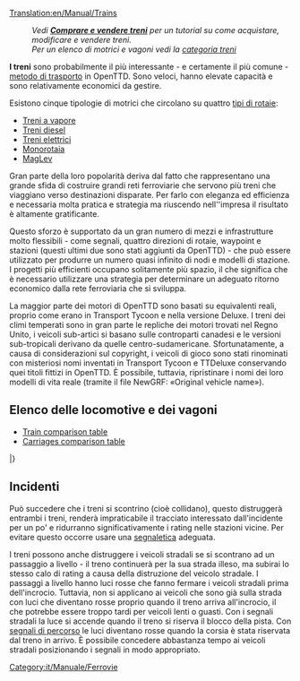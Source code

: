 [[Translation:en/Manual/Trains]]
{{it/Manuale/Menu}}

: '' Vedi '''[[it/Manuale/Compravendita treni|Comprare e vendere treni]]''' per un tutorial su come acquistare, modificare e vendere treni.''
: ''Per un elenco di motrici e vagoni vedi la [[:Category:it/Manuale/Treni|categoria treni]]''

'''I treni''' sono probabilmente il più interessante - e certamente il più comune - [[it/Manuale/Veicoli|metodo di trasporto]] in OpenTTD. Sono veloci, hanno elevate capacità e sono relativamente economici da gestire.

Esistono cinque tipologie di motrici che circolano su quattro [[it/Manuale/Set base/Tipi di ferrovia|tipi di rotaie]]:
* [[it/Manuale/Set base/Ferrovie|Treni a vapore]]
* [[it/Manuale/Set base/Ferrovie|Treni diesel]]
* [[it/Manuale/Set base/Ferrovie elettrificate|Treni elettrici]]
* [[it/Manuale/Set base/Monorotaia|Monorotaia]]
* [[it/Manuale/Set base/MagLev|MagLev]]

Gran parte della loro popolarità deriva dal fatto che rappresentano una grande sfida di costruire grandi reti ferroviarie che servono più treni che viaggiano verso destinazioni disparate. Per farlo con eleganza ed efficienza e necessaria molta pratica e strategia ma riuscendo nell''impresa il risultato è altamente gratificante.

Questo sforzo è supportato da un gran numero di mezzi e infrastrutture molto flessibili - come segnali, quattro direzioni di rotaie, waypoint e stazioni (questi ultimi due sono stati aggiunti da OpenTTD) - che può essere utilizzato per produrre un numero quasi infinito di nodi e modelli di stazione. I progetti più efficienti occupano solitamente più spazio, il che significa che è necessario utilizzare una strategia per determinare un adeguato ritorno economico dalla rete ferroviaria che si sviluppa.

La maggior parte dei motori di OpenTTD sono basati su equivalenti reali, proprio come erano in Transport Tycoon e nella versione Deluxe. I treni dei climi temperati sono in gran parte le repliche dei motori trovati nel Regno Unito, i veicoli sub-artici si basano sulle controparti canadesi e le versioni sub-tropicali derivano da quelle centro-sudamericane. Sfortunatamente, a causa di considerazioni sul copyright, i veicoli di gioco sono stati rinominati con misteriosi nomi inventati in Transport Tycoon e TTDeluxe conservando quei titoli fittizi in OpenTTD. È possibile, tuttavia, ripristinare i nomi dei loro modelli di vita reale (tramite il file NewGRF: «Original vehicle name»).

<!--
:''See '''[[Buying trains]]''' for a tutorial on how to buy, modify, and sell trains.''
:''For a list of engines and carriages see the [[:Category:Trains|trains category]]''

'''Trains''' are probably the most interesting — and certainly the most common — [[vehicles|method of transport]] in OpenTTD. They are fast, have high capacities, and are relatively cheap to run. 

There are five types of trains running on four [[Types of railway|types of railways]]:
* [[Railways|Steam trains]]
* [[Railways|Diesel trains]]
* [[Electrified railways|Electric trains]]
* [[Monorail]]
* [[MagLev]]

Much of their popularity stems from the challenge of building large rail networks that service multiple trains travelling to disparate destinations. Doing so gracefully and efficiently takes practice and strategy, but is highly satisfying when accomplished.

This effort is aided by the large number of infrastructure tools — such as signals, four track directions, waypoints, and station flexibility (the latter two of which were features added by OpenTTD) — that can be used to produce a near infinite number of junctions and station layouts. More efficient designs usually take up more space, which means that strategy must be used to determine an appropriate trade of capacity to footprint.

Most of the engines in OpenTTD are based on real-life equivalents, just like they were in Transport Tycoon and the Deluxe version. Temperate climate trains are largely replicas of engines found in the United Kingdom, Sub-Arctic vehicles are based on Canadian counterparts, and Sub-Tropical versions derive from Central and South American carriages.  Unfortunately, due to copyright considerations, the game vehicles were renamed with mysterious made-up names in Transport Tycoon and TTDeluxe, and retain those fictional titles in OpenTTD.  It is possible, however, to revert the names to those of their real-life models (via NewGRF file: «Original vehicle name»).
-->
==Elenco delle locomotive e dei vagoni ==

* [[en/Manual/Base Set/Trains/Train Comparison|Train comparison table]]
* [[en/Manual/Base Set/Trains/Carriages Comparison|Carriages comparison table]]

{{it/Manuale/TabellaVeicoli/Intestazioni}}
{{en/Manual/VehicleTable/Header|Vapore}}
{{en/Manual/VehicleTable/Row|
*[[File:en/Manual/Base Set/Trains/Kirbypaultank.png|Kirby Paul Tank Engine]] [[it/Manuale/Set base/Treni/Kirby Paul Tank|Kirby Paul Tank]]
*[[File:en/Manual/Base Set/Trains/Chaneyjubilee.png|Chaney "Jubilee" Engine]] [[it/Manuale/Set base/Treni/Chaney 'Jubilee'|Chaney "Jubilee"]]
*[[File:en/Manual/Base Set/Trains/Ginzua4.png|Ginzu "A4" Engine]] [[it/Manuale/Set base/Treni/Ginzu 'A4'|Ginzu "A4"]]
*[[File:en/Manual/Base Set/Trains/Sh8p.png|SH "8P" Engine]] [[it/Manuale/Set base/Treni/SH '8P'|SH "8P"]]
|
*[[File:en/Manual/Base Set/Trains/Wills280.png|Wills 2-8-0 Engine]] [[it/Manuale/Set base/Treni/Wills 2-8-0|Wills 2-8-0]]
|
*[[File:en/Manual/Base Set/Trains/Wills280.png|Wills 2-8-0 Engine]] [[it/Manuale/Set base/Treni/Wills 2-8-0|Wills 2-8-0]]
|
*[[File:en/Manual/Base Set/Trains/Powernautchoochoo.png|Ploddyphut Choo-Choo Engine]] [[it/Manuale/Set base/Treni/Ploddyphut Choo-Choo|Ploddyphut Choo-Choo]]
*[[File:en/Manual/Base Set/Trains/Ploddyphutchoochoo.png|Powernaut Choo-Choo Engine]] [[it/Manuale/Set base/Treni/Powernaut Choo-Choo|Powernaut Choo-Choo]]
*[[File:en/Manual/Base Set/Trains/Mightymoverchoochoo.png|Might Mover Choo-Choo Engine]] [[it/Manuale/Set base/Treni/Mightymover Choo-Choo|Mightymover Choo-Choo]]
}}
{{en/Manual/VehicleTable/Header|Diesel}}
{{en/Manual/VehicleTable/Row|
*[[File:en/Manual/Base Set/Trains/Manleymoreldmu.png|Manley-Morel DMU Engine]] [[it/Manuale/Set base/Treni/Manley-Morel DMU|Manley-Morel DMU]]
*[[File:en/Manual/Base Set/Trains/Shhendry25.png|SH/Hendry "25" Engine]] [[it/Manuale/Set base/Treni/Hendry '25'|SH/Hendry "25"]]
*[[File:en/Manual/Base Set/Trains/Floss47.png|Floss "47" Engine]] [[it/Manuale/Set base/Treni/Floss '47'|Floss "47"]]
*[[File:en/Manual/Base Set/Trains/Uu37.png|UU "37" Engine]] [[it/Manuale/Set base/Treni/UU '37'|UU "37"]]
*[[File:en/Manual/Base Set/Trains/Sh125.png|SH "125" Engine]] [[it/Manuale/Set base/Treni/SH '125'|SH "125"]]
*[[File:en/Manual/Base Set/Trains/Dash.png|"Dash" Engine]] [[it/Manuale/Set base/Treni/Dash|"Dash"]]
|
*[[File:en/Manual/Base Set/Trains/Mjs250.png|MJS 250 Engine]] [[it/Manuale/Set base/Treni/MJS250|MJS250]]
*[[File:en/Manual/Base Set/Trains/Kelling3100.png|Kelling 3100 Engine]] [[it/Manuale/Set base/Treni/Kelling 3100|Kelling 3100]]
*[[File:en/Manual/Base Set/Trains/Cs4000.png|CS4000 Engine]] [[it/Manuale/Set base/Treni/CS4000|CS4000]]
*[[File:en/Manual/Base Set/Trains/Cs2400.png|CS2400 Engine]] [[it/Manuale/Set base/Treni/CS2400|CS2400]]
*[[File:en/Manual/Base Set/Trains/Mjs1000.png|MJS 1000 Engine]] [[it/Manuale/Set base/Treni/MJS 1000|MJS 1000]]
*[[File:en/Manual/Base Set/Trains/Centennial.png|Centennial Engine]] [[it/Manuale/Set base/Treni/Centennial|Centennial]]
*[[File:en/Manual/Base Set/Trains/Turnerturbo.png|Turner Turbo]] [[it/Manuale/Set base/Treni/Turner Turbo|Turner Turbo]]
|
*[[File:en/Manual/Base Set/Trains/Mjs250.png|MJS 250 Engine]] [[it/Manuale/Set base/Treni/MJS250|MJS250]]
*[[File:en/Manual/Base Set/Trains/Kelling3100.png|Kelling 3100 Engine]] [[it/Manuale/Set base/Treni/Kelling 3100|Kelling 3100]]
*[[File:en/Manual/Base Set/Trains/Cs4000.png|CS4000 Engine]] [[it/Manuale/Set base/Treni/CS4000|CS4000]]
*[[File:en/Manual/Base Set/Trains/Cs2400.png|CS2400 Engine]] [[it/Manuale/Set base/Treni/CS2400|CS2400]]
*[[File:en/Manual/Base Set/Trains/Mjs1000.png|MJS 1000 Engine]] [[it/Manuale/Set base/Treni/MJS 1000|MJS 1000]]
*[[File:en/Manual/Base Set/Trains/Centennial.png|Centennial Engine]] [[it/Manuale/Set base/Treni/Centennial|Centennial]]
*[[File:en/Manual/Base Set/Trains/Turnerturbo.png|Turner Turbo]] [[it/Manuale/Set baset/Treni/Turner Turbo|Turner Turbo]]
|
*[[File:en/Manual/Base Set/Trains/Ploddyphutdiesel.png|Ploddyphut Diesel]] [[it/Manuale/Set base/Treni/Ploddyphut Diesel|Ploddyphut Diesel]]
*[[File:en/Manual/Base Set/Trains/Powernautdiesel.png|Powernaut Diesel]] [[it/Manuale/Set base/Treni/Powernaut Diesel|Powernaut Diesel]]
}}
{{en/Manual/VehicleTable/Header|Elettrico}}
{{en/Manual/VehicleTable/Row|
*[[File:en/Manual/Base Set/Trains/Sh30.png|SH "30" Engine]] [[it/Manuale/Set base/Treni/SH '30'|SH "30"]]
*[[File:en/Manual/Base Set/Trains/Sh40.png|SH "40" Engine]] [[it/Manuale/Set base/Treni/SH '40'|SH "40"]]
*[[File:en/Manual/Base Set/Trains/Tim.png|"T.I.M" Engine]] [[it/Manuale/Set base/Treni/T.I.M.|"T.I.M."]]
*[[File:en/Manual/Base Set/Trains/Asiastar.png|"Asiastar" Engine]] [[it/Manuale/Set base/Treni/AsiaStar|"AsiaStar"]]
|
None
|
None
|
None
}}
{{en/Manual/VehicleTable/Header|Monorotaia}}
{{en/Manual/VehicleTable/Row|
*[[File:en/Manual/Base Set/Trains/X2001.png|X2001 Monorail Engine]] [[it/Manuale/Set base/Treni/X2001|'X2001']]
*[[File:en/Manual/Base Set/Trains/Millenniumz1.png|Milennium 'Z1' Monorail Engine]] [[it/Manual/Base Set/Treni/Millennium Z1|'Millennium Z1']]
|
*[[File:en/Manual/Base Set/Trains/X2001.png|X2001 Monorail Engine]] [[it/Manuale/Set base/Treni/X2001|'X2001']]
*[[File:en/Manual/Base Set/Trains/Millenniumz1.png|Milennium 'Z1' Monorail Engine]] [[it/Manuale/Set base/Treni/Millennium Z1|'Millennium Z1']]
|
*[[File:en/Manual/Base Set/Trains/X2001.png|X2001 Monorail Engine]] [[it/Manuale/Set base/Trains/X2001|'X2001']]
*[[File:en/Manual/Base Set/Trains/Millenniumz1.png|Milennium 'Z1' Monorail Engine]] [[it/Manuale/Set base/Treni/Millennium Z1|'Millennium Z1']]
|
*[[File:en/Manual/Base Set/Trains/Wizzowowz99.png|Wizzowow 'Z99' Monorail Engine]] [[it/Manuale/Set base/Treni/Wizzowow Z99|Wizzowow Z99]]
}}
{{en/Manual/VehicleTable/Header|MagLev}}
{{en/Manual/VehicleTable/Row|
*[[File:en/Manual/Base Set/Trains/Lev1leviathan.png|MagLev Engine 1: Leviathan]] [[it/Manuale/Set base/Treni/Lev1 'Leviathan'|Lev1 'Leviathan']]
*[[File:en/Manual/Base Set/Trains/Lev2cyclops.png|MagLev Engine 2: Cyclops]] [[it/Manuale/Set base/Treni/Lev2 'Cyclops'|Lev2 'Cyclops']]
*[[File:en/Manual/Base Set/Trains/Lev3pegasus.png|MagLev Engine 3: Pegasus]] [[it/Manuale/Set base/Treni/Lev3 'Pegasus'|Lev3 'Pegasus']]
*[[File:en/Manual/Base Set/Trains/Lev4chimaerarhead.png|MagLev Engine 4: Chimaera (front)]] [[it/Manuale/Set base/Treni/Lev4 'Chimaera'|Lev4 'Chimaera']]
|
*[[File:en/Manual/Base Set/Trains/Lev1leviathan.png|MagLev Engine 1: Leviathan]] [[it/Manuale/Set base/Treni/Lev1 'Leviathan'|Lev1 'Leviathan']]
*[[File:en/Manual/Base Set/Trains/Lev2cyclops.png|MagLev Engine 2: Cyclops]] [[it/Manuale/Set base/Treni/Lev2 'Cyclops'|Lev2 'Cyclops']]
*[[File:en/Manual/Base Set/Trains/Lev3pegasus.png|MagLev Engine 3: Pegasus]] [[it/Manuale/Set base/Treni/Lev3 'Pegasus'|Lev3 'Pegasus']]
*[[File:en/Manual/Base Set/Trains/Lev4chimaerarhead.png|MagLev Engine 4: Chimaera (front)]] [[it/Manuale/Set base/Treni/Lev4 'Chimaera'|Lev4 'Chimaera']]
|
*[[File:en/Manual/Base Set/Trains/Lev1leviathan.png|MagLev Engine 1: Leviathan]] [[it/Manuale/Set base/Treni/Lev1 'Leviathan'|Lev1 'Leviathan']]
*[[File:en/Manual/Base Set/Trains/Lev2cyclops.png|MagLev Engine 2: Cyclops]] [[it/Manuale/Set base/Treni/Lev2 'Cyclops'|Lev2 'Cyclops']]
*[[File:en/Manual/Base Set/Trains/Lev3pegasus.png|MagLev Engine 3: Pegasus]] [[it/Manuale/Set base/Treni/Lev3 'Pegasus'|Lev3 'Pegasus']]
*[[File:en/Manual/Base Set/Trains/Lev4chimaerarhead.png|MagLev Engine 4: Chimaera (front)]] [[it/Manuale/Set base/Treni/Lev4 'Chimaera'|Lev4 'Chimaera']]
|
*[[File:en/Manual/Base Set/Trains/Wizzowowrocketeer.png|Toyland Wizzowow Rocketeer]] [[it/Manuale/Set base/Treni/Wizzowow Rocketeer|Wizzowow Rocketeer]]
}}
{{en/Manual/VehicleTable/Header|Carrozze}}
{{en/Manual/VehicleTable/Row|
*[[File:en/Manual/Base Set/Trains/Passengercarriage.png|Standard Passenger Carriage]] [[it/Manuale/Set base/Treni/Carrozza passeggeri|Carrozza passeggeri]]
*[[File:en/Manual/Base Set/Trains/Mailvan.png|Standard Mail Van]] [[it/Manuale/Set base/Treni/Vagone postale|Vagone postale]]
*[[File:en/Manual/Base Set/Trains/Oiltanker car.png|Standard Oil Tanker]] [[it/Manuale/Set base/Treni/Vagone cisterna per petrolio|Vagone cisterna per petrolio]]
*[[File:en/Manual/Base Set/Trains/Grainhopper.png|Standard Grain Hopper]] [[it/Manuale/Set base/Treni/Tramoggia per grano|Tramoggia per grano]]
*[[File:en/Manual/Base Set/Trains/Goodsvan.png|Standard Goods Van]] [[it/Manuale/Set base/Treni/Vagone beni|Vagone beni]]
*[[File:en/Manual/Base Set/Trains/Woodtruck.png|Standard Wood Truck]] [[it/Manuale/Set base/Treni/Carro per legname|Carro per legname]]
*[[File:en/Manual/Base Set/Trains/Armouredvan.png|Standard Armoured Van]] [[it/Manuale/Set base/Treni/Vagone blindato|Vagone blindato]]
*[[File:en/Manual/Base Set/Trains/Steeltruck.png|Standard Steel Truck]] [[it/Manuale/Set base/Treni/Carro per acciaio|Carro per acciaio]]
*[[File:en/Manual/Base Set/Trains/Coaltruck.png|Standard Coal Truck]] [[it/Manuale/Set base/Treni/Carro per carbone|Carro per carbone]]
*[[File:en/Manual/Base Set/Trains/Livestockvan.png|Standard Livestock Van]] [[it/Manuale/Set base/Treni/Vagone bestiame|Vagone bestiame]]
*[[File:en/Manual/Base Set/Trains/Ironorehopper.png|Standard Iron Ore Hopper]] [[it/Manuale/Set base/Treni/Tramoggia per ferro|Tramoggia per ferro]]
|
*[[File:en/Manual/Base Set/Trains/Passengercarriagex.png|Tropical and Sub-arctic Passenger Carriage]] [[it/Manuale/Set base/Treni/Carrozza passeggeri|Carrozza passeggeri]]
*[[File:en/Manual/Base Set/Trains/Mailvan.png|Standard Mail Van]] [[it/Manuale/Set base/Treni/Vagone postale|Vagone postale]]
*[[File:en/Manual/Base Set/Trains/Oiltanker car.png|Standard Oil Tanker]] [[it/Manuale/Set base/Treni/Vagone cisterna per petrolio|Vagone cisterna per petrolio]]
*[[File:en/Manual/Base Set/Trains/Grainhopper.png|Standard Grain Hopper]] [[it/Manuale/Set base/Treni/Tramoggia per grano|Tramoggia per grano]]
*[[File:en/Manual/Base Set/Trains/Goodsvan.png|Standard Goods Van]] [[it/Manuale/Set base/Treni/Vagone beni|Vagone beni]]
*[[File:en/Manual/Base Set/Trains/Woodtruck.png|Standard Wood Truck]] [[it/Manuale/Set baset/Treni/Carro per legname|Carro per legname]]
*[[File:en/Manual/Base Set/Trains/Armouredvan.png|Standard Armoured Van]] [[it/Manuale/Set base/Treni/Vagone blindato|Vagone blindato]]
*[[File:en/Manual/Base Set/Trains/Papertruck.png|Tropical and Sub-arctic Paper Truck]] [[it/Manuale/Set base/Treni/Carro per carta|Carro per carta]]
*[[File:en/Manual/Base Set/Trains/Coaltruck.png|Standard Coal Truck]] [[it/Manuale/Set base/Treni/Carro per carbone|Carro per carbone]]
*[[File:en/Manual/Base Set/Trains/Livestockvan.png|Standard Livestock Van]] [[it/Manuale/Set base/Treni/Vagone bestiame|Vagone bestiame]]
*[[File:en/Manual/Base Set/Trains/Foodvan.png|Tropical and Sub-arctic Food Van]] [[it/Manuale/Set base/Treni/Vagone alimentari|Vagone alimentari]]
|
*[[File:en/Manual/Base Set/Trains/Passengercarriagex.png|Tropical and Sub-arctic Passenger Carriage]] [[it/Manuale/Set base/Treni/Carrozza passeggeri|Carrozza passeggeri]]
*[[File:en/Manual/Base Set/Trains/Mailvan.png|Standard Mail Van]] [[it/Manuale/Set base/Treni/Vagone postale|Vagone postale]]
*[[File:en/Manual/Base Set/Trains/Oiltanker car.png|Standard Oil Tanker]] [[it/Manuale/Set base/Treni/Vagone cisterna per petrolio|Vagone cisterna per petrolio]]
*[[File:en/Manual/Base Set/Trains/Grainhopper.png|Standard Grain Hopper]] [[it/Manuale/Set base/Treni/Tramoggia per grano|Tramoggia per grano]]
*[[File:en/Manual/Base Set/Trains/Goodsvan.png|Standard Goods Van]] [[it/Manuale/Set base/Treni/Vagone beni|Vagone beni]]
*[[File:en/Manual/Base Set/Trains/Woodtruck.png|Standard Wood Truck]] [[it/Manuale/Set base/Treni/Carro per legname|Carro per legname]]
*[[File:en/Manual/Base Set/Trains/Armouredvan.png|Standard Armoured Van]] [[it/Manuale/Set base/Treni/Vagone blindato|Vagone blindato]]
*[[File:en/Manual/Base Set/Trains/Rubbertruck.png|Tropcial Rubber Truck]] [[it/Manuale/Set base/Treni/Carro per gomma|Carro per gomma]]
*[[File:en/Manual/Base Set/Trains/Watertanker.png|Tropical Water Tanker]] [[it/Manuale/Set base/Treni/Vagone cisterna per acqua|Vagone cisterna per acqua]]
*[[File:en/Manual/Base Set/Trains/Copperorehopper.png|Tropical Copper Ore Hopper]] [[it/Manuale/Set base/Treni/Tramoggia per rame|Tramoggia per rame]]
*[[File:en/Manual/Base Set/Trains/Foodvan.png|Tropical and Sub-arctic Food Van]] [[it/Manuale/Set base/Treni/Vagone alimentari|Vagone alimentari]]
*[[File:en/Manual/Base Set/Trains/Fruittruck.png|Tropical Fruit Truck]] [[it/Manuale/Set base/Treni/Carro per frutta|Carro per frutta]]
|
*[[File:en/Manual/Base Set/Trains/Passengercarriagetoyland.png|Standard Passenger Carriage]] [[it/Manuale/Set base/Treni/Carrozza passeggeri|Carrozza passeggeri]]
*[[File:en/Manual/Base Set/Trains/Mailvanx.png|Standard Mail Van]] [[it/Manuale/Set base/Treni/Vagone postale|Vagone postale]]
*[[File:en/Manual/Base Set/Trains/Colatanker.png|Toyland Cola Tanker]] [[it/Manuale/Set base/Treni/Vagone cisterna per cola|Vagone cisterna per cola]]
*[[File:en/Manual/Base Set/Trains/Toffeehopper.png|Toyland Toffee Hopper]] [[it/Manuale/Set base/Treni/Tramoggia per toffee|Tramoggia per toffee]]
*[[File:en/Manual/Base Set/Trains/Sweetvan.png|Toyland Sweet Van]] [[it/Manuale/Set base/Treni/Vagone caramelle|Vagone caramelle]]
*[[File:en/Manual/Base Set/Trains/Plastictruck.png|Toyland Plastic Truck]] [[it/Manuale/Set base/Treni/Carro per plastica|Carro per plastica]]
*[[File:en/Manual/Base Set/Trains/Bubblevan.png|Toyland Bubble Van]] [[it/Manuale/Set base/Treni/Vagone bollicine|Vagone bollicine]]
*[[File:en/Manual/Base Set/Trains/Fuzzydrinktruck.png|Toyland Fuzzy Drink Truck]] [[it/Manuale/Set base/Treni/Carro per bibite frizzanti|Carro per bibite frizzanti]]
*[[File:en/Manual/Base Set/Trains/Sugartruck.png|Toyland Sugar Truck]] [[it/Manuale/Set base/Treni/Carro per zucchero|Carro per zucchero]]
*[[File:en/Manual/Base Set/Trains/Toyvan.png|Toyland Toy Van]] [[it/Manuale/Set base/Treni/Vagone giocattoli|Vagone giocattoli]]
*[[File:en/Manual/Base Set/Trains/Candyflosshopper.png|Toyland Candyfloss Hopper]] [[it/Manuale/Set base/Treni/Tramoggia per zucchero filato|Tramoggia per zucchero filato]]
*[[File:en/Manual/Base Set/Trains/Batterytruck.png|Toyland Battery Truck]] [[it/Manuale/Set base/Treni/Carro per batterie|Carro per batterie]]
}}
|}

== Incidenti ==
Può succedere che i treni si scontrino (cioè collidano), questo distruggerà entrambi i treni, renderà impraticabile il tracciato interessato dall'incidente per un po' e ridurranno significativamente i rating nelle stazioni vicine. Per evitare questo occorre usare una [[it/Manuale/Segnali|segnaletica]] adeguata.

I treni possono anche distruggere i veicoli stradali se si scontrano ad un passaggio a livello - il treno continuerà per la sua strada illeso, ma subirai lo stesso calo di rating a causa della distruzione del veicolo stradale. I passaggi a livello hanno luci rosse che fanno fermare i veicoli stradali prima dell'incrocio. Tuttavia, non si applicano ai veicoli che sono già sulla strada con luci che diventano rosse proprio quando il treno arriva all'incrocio, il che potrebbe essere troppo tardi per veicoli lenti o guasti. Con i segnali stradali la luce si accende quando il treno si riserva il blocco della pista. Con [[it/Manuale/Segnali#segnali-di-percorso|segnali di percorso]] le luci diventano rosse quando la corsia è stata riservata dal treno in arrivo. È possibile concedere abbastanza tempo ai veicoli stradali posizionando i segnali in modo appropriato.
<!--
==Accidents==
It is possible for trains to crash (i.e. collide), which will destroy both trains, render the track impassable for a while and significantly reduce your ratings at nearby stations. The solution to this is to deploy [[signals]].

Trains can also destroy road vehicles if they are both on a level crossing at the same time — the train will continue undamaged but you will suffer the same ratings drop because of the destruction of the road vehicle. The level crossings have red warning lights which make road vehicles stop before the crossing. However they don't apply to vehicles which are already on the crossing. With plain or no signalling lights turn on just before the train reaches the crossing, which may be too late for slow or broken down vehicles. With [[Signals#Path Signals|path signals]] the lights turn on when the track is reserved for the train. Ample time for the road vehicles can be provided by placing the signals suitably.
-->

[[Category:it/Manuale/Ferrovie]]